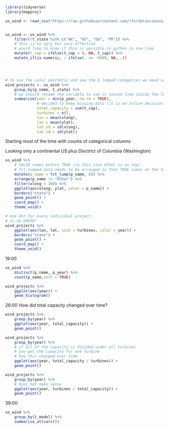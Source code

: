 ```r
library(tidyverse)
library(mapproj)

us_wind <- read_csv("https://raw.githubusercontent.com/rfordatascience/tidytuesday/master/data/2018/2018-11-06/us_wind.csv")


us_wind <- us_wind %>% 
    filter(!t_state %in% c("AK", "HI", "GU", "PR")) %>% 
    # this is so ugly but very effective
    # would like to know if this is possible in python in one line
    mutate(t_cap = ifelse(t_cap < 0, NA, t_cap)) %>% 
    mutate_if(is.numeric, ~ ifelse(. == -9999, NA, .))




# to use the color aesthetic and see the 6 lumped categories we need some magic!
wind_projects <- us_wind %>% 
    group_by(p_name, t_state) %>% 
    # we should rename the variable to use it second time inside the function!!!
    summarise(year = min(p_year, na.rm = TRUE),
              # decided to keep missing data (it is an active decision)
              total_capacity = sum(t_cap),
              turbines = n(),
              lon = mean(xlong),
              lat = mean(ylat),
              lon_sd = sd(xlong),
              lat_sd = sd(ylat))
```

Starting most of the time with counts of categorical columns

Looking only a continental US plus Disctrict of Columbia (Washington) 


```r

us_wind %>% 
    # FALSE comes before TRUE (in this case Other is on top)
    # fct_lumped data needs to be arranged so that TRUE comes on the top of the table
    mutate(p_name = fct_lump(p_name, 6)) %>% 
    arrange(p_name != "Other") %>% 
    filter(xlong < 100) %>% 
    ggplot(aes(xlong, ylat, color = p_name)) +
    borders("state") +
    geom_point() + 
    coord_map() +
    theme_void()
```

```r
# one dot for every individual project
# in da HOUSE!
wind_projects %>% 
    ggplot(aes(lon, lat, size = turbines, color = year)) +
    borders("state") +
    geom_point() + 
    coord_map() +
    theme_void()
```

19:00

```r
us_wind %>% 
    distinct(p_name, p_year) %>% 
    count(p_name,sort = TRUE)

wind_projects %>% 
    ggplot(aes(year)) +
    geom_histogram()
```

26:00 How did total capacity changed over time?

```r
wind_projects %>% 
    group_by(year) %>% 
    ggplot(aes(year, total_capacity)) +
    geom_point()

wind_projects %>% 
    group_by(year) %>% 
    # if all of the capacity is divided under all turbines
    # you get the capacity for one turbine
    # how this changed over time
    ggplot(aes(year, total_capacity / turbines)) +
    geom_point()

wind_projects %>% 
    group_by(year) %>%
    # does not make sense
    ggplot(aes(year, turbines / total_capacity)) +
    geom_point()
```

39:00

```r
us_wind %>% 
    group_by(t_model) %>% 
    summarise_at(vars())
```

